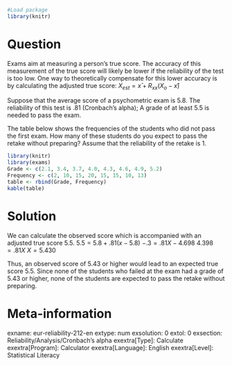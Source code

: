 ```{r, echo = FALSE, results = "hide"}
#Load package
library(knitr)
```

Question
========
Exams aim at measuring a person's true score. The accuracy of this measurement of the true score will likely be lower if the reliability of the test is too low. One way to theoretically compensate for this lower accuracy is by calculating the adjusted true score: $X_{est} = x̄ + R_{xx}(X_o-x̄)$

Suppose that the average score of a psychometric exam is 5.8. The reliability of this test is .81 (Cronbach’s alpha); A grade of at least 5.5 is needed to pass the exam. 

The table below shows the frequencies of the students who did not pass the first exam. How many of these students do you expect to pass the retake without preparing? Assume that the reliability of the retake is 1.


```{r, echo=FALSE}
library(knitr)
library(exams)
Grade <- c(2.1, 3.4, 3.7, 4.0, 4.3, 4.6, 4.9, 5.2)
Frequency <- c(2, 10, 15, 20, 15, 15, 10, 13)
table <- rbind(Grade, Frequency)
kable(table)
```


Solution
========
We can calculate the observed score which is accompanied with an adjusted true score 5.5. 
$5.5 = 5.8 + .81(x - 5.8)$
$-.3 = .81X - 4.698$
$4.398 = .81X$
$X = 5.430$

Thus, an observed score of 5.43 or higher would lead to an expected true score 5.5. Since none of the students who failed at the exam had a grade of 5.43 or higher, none of the students are expected to pass the retake without preparing.


Meta-information
================
exname: eur-reliability-212-en
extype: num
exsolution: 0
extol: 0
exsection: Reliability/Analysis/Cronbach's alpha
exextra[Type]: Calculate
exextra[Program]: Calculator
exextra[Language]: English
exextra[Level]: Statistical Literacy